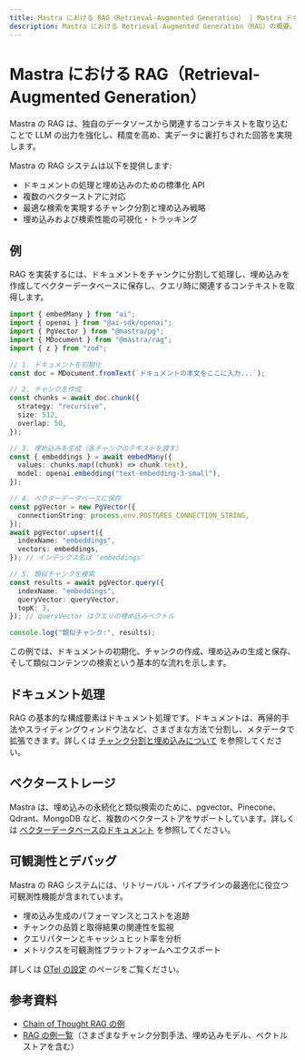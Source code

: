 ```yaml
---
title: Mastra における RAG（Retrieval-Augmented Generation） | Mastra ドキュメント
description: Mastra における Retrieval-Augmented Generation（RAG）の概要。関連するコンテキストを取り入れて LLM の出力を向上させる機能を解説します。
---
```


# Mastra における RAG（Retrieval-Augmented Generation）

Mastra の RAG は、独自のデータソースから関連するコンテキストを取り込むことで LLM の出力を強化し、精度を高め、実データに裏打ちされた回答を実現します。

Mastra の RAG システムは以下を提供します:

- ドキュメントの処理と埋め込みのための標準化 API
- 複数のベクターストアに対応
- 最適な検索を実現するチャンク分割と埋め込み戦略
- 埋め込みおよび検索性能の可視化・トラッキング

## 例

RAG を実装するには、ドキュメントをチャンクに分割して処理し、埋め込みを作成してベクターデータベースに保存し、クエリ時に関連するコンテキストを取得します。

```ts showLineNumbers copy
import { embedMany } from "ai";
import { openai } from "@ai-sdk/openai";
import { PgVector } from "@mastra/pg";
import { MDocument } from "@mastra/rag";
import { z } from "zod";

// 1. ドキュメントを初期化
const doc = MDocument.fromText(`ドキュメントの本文をここに入力...`);

// 2. チャンクを作成
const chunks = await doc.chunk({
  strategy: "recursive",
  size: 512,
  overlap: 50,
});

// 3. 埋め込みを生成（各チャンクのテキストを渡す）
const { embeddings } = await embedMany({
  values: chunks.map((chunk) => chunk.text),
  model: openai.embedding("text-embedding-3-small"),
});

// 4. ベクターデータベースに保存
const pgVector = new PgVector({
  connectionString: process.env.POSTGRES_CONNECTION_STRING,
});
await pgVector.upsert({
  indexName: "embeddings",
  vectors: embeddings,
}); // インデックス名は 'embeddings'

// 5. 類似チャンクを検索
const results = await pgVector.query({
  indexName: "embeddings",
  queryVector: queryVector,
  topK: 3,
}); // queryVector はクエリの埋め込みベクトル

console.log("類似チャンク:", results);
```

この例では、ドキュメントの初期化、チャンクの作成、埋め込みの生成と保存、そして類似コンテンツの検索という基本的な流れを示します。


## ドキュメント処理

RAG の基本的な構成要素はドキュメント処理です。ドキュメントは、再帰的手法やスライディングウィンドウ法など、さまざまな方法で分割し、メタデータで拡張できます。詳しくは [チャンク分割と埋め込みについて](./chunking-and-embedding.mdx) を参照してください。

## ベクターストレージ

Mastra は、埋め込みの永続化と類似検索のために、pgvector、Pinecone、Qdrant、MongoDB など、複数のベクターストアをサポートしています。詳しくは [ベクターデータベースのドキュメント](./vector-databases.mdx) を参照してください。

## 可観測性とデバッグ

Mastra の RAG システムには、リトリーバル・パイプラインの最適化に役立つ可観測性機能が含まれています。

- 埋め込み生成のパフォーマンスとコストを追跡
- チャンクの品質と取得結果の関連性を監視
- クエリパターンとキャッシュヒット率を分析
- メトリクスを可観測性プラットフォームへエクスポート

詳しくは [OTel の設定](../../reference/observability/otel-config.mdx) のページをご覧ください。

## 参考資料

- [Chain of Thought RAG の例](../../examples/rag/usage/cot-rag.mdx)
- [RAG の例一覧](../../examples/)（さまざまなチャンク分割手法、埋め込みモデル、ベクトルストアを含む）